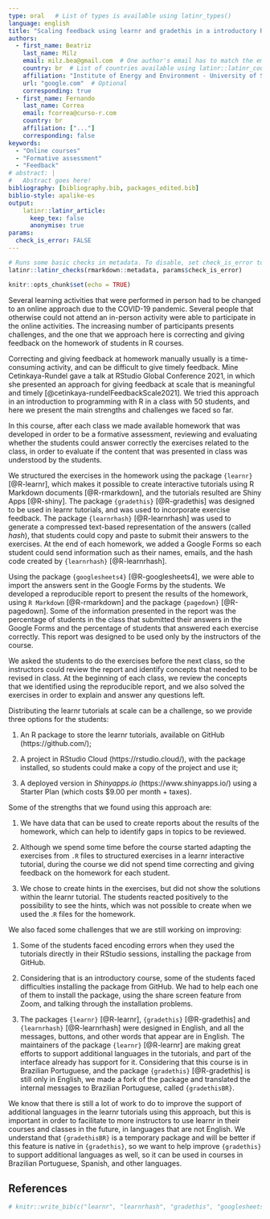 ```yaml
---
type: oral   # List of types is available using latinr_types()
language: english
title: "Scaling feedback using learnr and gradethis in a introductory R course"
authors:
  - first_name: Beatriz
    last_name: Milz
    email: milz.bea@gmail.com  # One author's email has to match the email registered in EasyChair.
    country: br  # List of countries available using latinr::latinr_countries()
    affiliation: "Institute of Energy and Environment - University of São Paulo"
    url: "google.com"  # Optional 
    corresponding: true
  - first_name: Fernando 
    last_name: Correa
    email: fcorrea@curso-r.com
    country: br
    affiliation: ["..."]
    corresponding: false
keywords: 
  - "Online courses"
  - "Formative assessment"
  - "Feedback"
# abstract: |
#   Abstract goes here!
bibliography: [bibliography.bib, packages_edited.bib]
biblio-style: apalike-es   
output: 
    latinr::latinr_article:
      keep_tex: false
      anonymise: true
params: 
  check_is_error: FALSE
---
```


```r
# Runs some basic checks in metadata. To disable, set check_is_error to FALSE
latinr::latinr_checks(rmarkdown::metadata, params$check_is_error)
```

```r
knitr::opts_chunk$set(echo = TRUE)
```

Several learning activities that were performed in person had to be changed to an online approach due to the COVID-19 pandemic. Several people that otherwise could not attend an in-person activity were able to participate in the online activities. The increasing number of participants presents challenges, and the one that we approach here is correcting and giving feedback on the homework of students in R courses. 

Correcting and giving feedback at homework manually usually is a time-consuming activity, and can be difficult to give timely feedback. Mine Cetinkaya-Rundel gave a talk at RStudio Global Conference 2021, in which she presented an approach for giving feedback at scale that is meaningful and timely [@cetinkaya-rundelFeedbackScale2021]. We tried this approach in an introduction to programming with R in a class with 50 students, and here we present the main strengths and challenges we faced so far.

In this course, after each class we made available homework that was developed in order to be a formative assessment, reviewing and evaluating whether the students could answer correctly the exercises related to the class, in order to evaluate if the content that was presented in class was understood by the students. 

We structured the exercises in the homework using the package `{learnr}` [@R-learnr], which makes it possible to create interactive tutorials using R Markdown documents [@R-rmarkdown], and the tutorials resulted are Shiny Apps [@R-shiny].
The package `{gradethis}` [@R-gradethis] was designed to be used in learnr tutorials, and was used to incorporate exercise feedback. The package `{learnrhash}` [@R-learnrhash] was used to generate a compressed text-based representation of the answers (called *hash*), that students could copy and paste to submit their answers to the exercises. At the end of each homework, we added a Google Forms so each student could send information such as their names, emails, and the hash code created by `{learnrhash}` [@R-learnrhash].

Using the package `{googlesheets4}` [@R-googlesheets4], we were able to import the answers sent in the Google Forms by the students. We developed a reproducible report to present the results of the homework, using `R Markdown` [@R-rmarkdown] and the package `{pagedown}` [@R-pagedown]. Some of the information presented in the report was the percentage of students in the class that submitted their answers in the Google Forms and the percentage of students that answered each exercise correctly. This report was designed to be used only by the instructors of the course.

We asked the students to do the exercises before the next class, so the instructors could review the report and identify concepts that needed to be revised in class. At the beginning of each class, we review the concepts that we identified using the reproducible report, and we also solved the exercises in order to explain and answer any questions left.

Distributing the learnr tutorials at scale can be a challenge, so we provide three options for the students:

1. An R package to store the learnr tutorials, available on GitHub (https://github.com/);

2. A project in RStudio Cloud (https://rstudio.cloud/), with the package installed, so students could make a copy of the project and use it;

3. A deployed version in *Shinyapps.io* (https://www.shinyapps.io/) using a Starter Plan (which costs $9.00 per month + taxes).

Some of the strengths that we found using this approach are:

1. We have data that can be used to create reports about the results of the homework, which can help to identify gaps in topics to be reviewed.

2. Although we spend some time before the course started adapting the exercises from `.R` files to structured exercises in a learnr interactive tutorial, during the course we did not spend time correcting and giving feedback on the homework for each student.

3. We chose to create hints in the exercises, but did not show the solutions within the learnr tutorial. The students reacted positively to the possibility to see the hints, which was not possible to create when we used the .`R` files for the homework.

We also faced some challenges that we are still working on improving:

1. Some of the students faced encoding errors when they used the tutorials directly in their RStudio sessions, installing the package from GitHub.

2. Considering that is an introductory course, some of the students faced difficulties installing the package from GitHub. We had to help each one of them to install the package, using the share screen feature from Zoom, and talking through the installation problems.

3. The packages `{learnr}` [@R-learnr], `{gradethis}` [@R-gradethis] and `{learnrhash}` [@R-learnrhash] were designed in English, and all the messages, buttons, and other words that appear are in English. The maintainers of the package `{learnr}` [@R-learnr] are making great efforts to support additional languages in the tutorials, and part of the interface already has support for it. Considering that this course is in Brazilian Portuguese, and the package `{gradethis}` [@R-gradethis] is still only in English, we made a fork of the package and translated the internal messages to Brazilian Portuguese, called `{gradethisBR}`.

We know that there is still a lot of work to do to improve the support of additional languages in the learnr tutorials using this approach, but this is important in order to facilitate to more instructors to use learnr in their courses and classes in the future, in languages that are not English.  We understand that `{gradethisBR}` is a temporary package and will be better if this feature is native in `{gradethis}`, so we want to help improve `{gradethis}` to support additional languages as well, so it can be used in courses in Brazilian Portuguese, Spanish, and other languages.


## References

```r
# knitr::write_bib(c("learnr", "learnrhash", "gradethis", "googlesheets4", "rmarkdown", "pagedown" , "shiny", "CursoRTarefas"), 'packages.bib')
```
